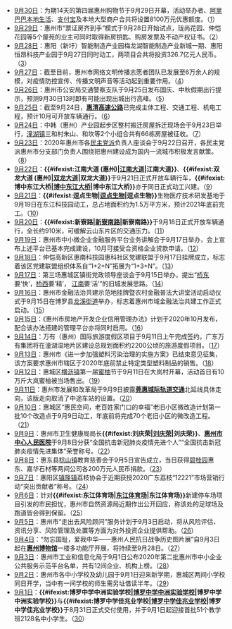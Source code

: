 * [[9月30日|9月30日]]：为期14天的第四届惠州购物节于9月29日开幕，活动举办者、[[阿里巴巴_(公司)|阿里巴巴本地生活]]、[[支付宝|支付宝]]及本地大型商户合共将设置8100万元优惠额度。（[http://e.hznews.com/hzrb/pc/content/202009/30/content_952552.html]）
* [[9月29日|9月29日]]：惠州市“票证房齐到手”模式于9月28日开始试点，珑尚花园、仲恺花园等5个屋苑的业主可同时取得新房钥匙、购房发票及不动产权证书。（[http://e.hznews.com/hzrb/pc/content/202009/29/content_952483.html]）
* [[9月28日|9月28日]]：惠阳（新圩）智能制造产业园梅龙湖智能制造产业新城一期、惠阳恒昂科技产业园于9月27日同时动工，两项目合共将投资326.7亿元人民币。（[http://e.hznews.com/hzrb/pc/content/202009/28/content_952307.html]）
* [[9月27日|9月27日]]：截至目前，惠州市网络文明传播志愿者团队已发展至6万余人的规模，对疫情防控宣传、传播文明声音等活动起到重要作用。（[http://e.hznews.com/hzrb/pc/content/202009/27/content_952179.html]）
* [[9月26日|9月26日]]：惠州市公安局交通警察支队于9月25日发布国庆、中秋假期出行提示，预测9月30日13时即有可能出现出城出行高峰。（[http://e.hznews.com/hzrb/pc/content/202009/26/content_952073.html]）
* [[9月25日|9月25日]]：截至9月24日，'''[[汕湛高速惠清段|惠清高速公路]]'''已完成主体工程、交通工程、机电工程，预计10月可开放车辆通行。（[http://e.hznews.com/hzrb/pc/content/202009/25/content_951940.html]）
* [[9月24日|9月24日]]：中韩（惠州）产业园起步区整村搬迁房屋拆迁现场会于9月23日举行，[[潼湖镇|潼湖镇]]三和村朱山、和坎等2个小组合共有66栋房屋被征收。（[http://e.hznews.com/hzrb/pc/content/202009/24/content_951749.html]）
* [[9月23日|9月23日]]：2020年惠州市各[[民主党派|民主党派]]负责人座谈会于9月22日召开，各民主党派惠州市分支部门负责人围绕把惠州建设成为国内一流城市积极发言献策。（[http://e.hznews.com/hzrb/pc/content/202009/23/content_951629.html]）
* [[9月22日|9月22日]]：'''{{#ifexist:江南大道 (惠州)|[[江南大道_(惠州)|江南大道]]|江南大道}}'''、'''{{#ifexist:双龙大道 (惠州)|[[双龙大道_(惠州)|双龙大道]]|双龙大道}}'''于9月21日正式开放车辆行车，'''{{#ifexist:博中东江大桥|[[博中东江大桥|博中东江大桥]]|博中东江大桥}}'''亦于同日正式动工兴建。（[http://e.hznews.com/hzrb/pc/content/202009/22/content_951599.html]）
* [[9月21日|9月21日]]：'''{{#ifexist:逗点生物|[[逗点生物|逗点生物]]|逗点生物}}'''生物医疗技术研发基地于9月19日在东江科技园动工，总占地面积约为1.5万平方米，预计2021年底前完工。（[http://e.hznews.com/hzrb/pc/content/202009/21/content_951514.html]）
* [[9月20日|9月20日]]：'''{{#ifexist:新寮路|[[新寮路|新寮南路]]|新寮南路}}'''于9月18日正式开放车辆通行，全长约910米，可缓解云山东片区的交通压力。（[http://e.hznews.com/hzrb/pc/content/202009/20/content_951487.html]）
* [[9月19日|9月19日]]：惠州市中小微企业金融服务平台业务讲解会于9月17日举办，会上宣布上述平台已基本完成建设，10月可接受合资格企业贷款申请。（[http://e.hznews.com/hzrb/pc/content/202009/19/content_951444.html]）
* [[9月18日|9月18日]]：仲恺高新区惠南科技园惠科社区党建联盟于9月17日挂牌成立，标志着该区党建联盟组织体系自“1+2+N”拓展为“1+3+N”。（[http://e.hznews.com/hzrb/pc/content/202009/18/content_951396.html]）
* [[9月17日|9月17日]]：第三场惠城区镇街党政领导座谈会于9月15日举办，提出“[[桥东街道_(惠州市)|桥东]]要‘快’，[[桥西街道_(惠州市)|桥西]]要‘精’， [[江南街道_(惠州市)|江南]]要‘活’”的旧城发展思路。（[http://e.hznews.com/hzrb/pc/content/202009/17/content_951273.html]）
* [[9月16日|9月16日]]：惠州市金融法治共建示范地挂牌暨农村金融普法大讲堂活动启动仪式于9月15日在博罗县[[龙溪街道_(博罗县)|龙溪街道]]举办，标志着惠州市域金融法治共建工作正式启动。（[http://e.hznews.com/hzrb/pc/content/202009/16/content_951178.html]）
* [[9月15日|9月15日]]：《惠州市房地产开发企业信用管理办法》计划于2020年10月发布，配合该办法搭建的管理平台亦将同时启用。（[http://e.hznews.com/hzrb/pc/content/202009/15/content_950980.html]）
* [[9月14日|9月14日]]：万有（惠州）国际旅游度假区项目于9月11日上午完成签约，广东万有集团将在潼湖湿地片区建设总规划面积约2200公顷的旅游度假项目。（[http://e.hznews.com/hzrb/pc/content/202009/14/content_950880.html]）
* [[9月13日|9月13日]]：惠州市《进一步加强塑料污染治理的实施方案》已结束意见征集，该方案要求惠州市辖区于2020年底前禁止特定类型塑料制品的销售。（[http://e.hznews.com/hzrb/pc/content/202009/13/content_950819.html]）
* [[9月12日|9月12日]]：惠城区[[横沥镇_(惠州市)|横沥镇]]第一届[[柚子|蜜柚]]节于9月11日在大岚村开幕，活动首日有10万斤大岚蜜柚被当场售出。（[http://e.hznews.com/hzrb/pc/content/202009/12/content_950773.html]）
* [[9月11日|9月11日]]：惠州市发展和改革局于9月9日披露'''[[莞惠城际轨道交通|莞惠城际轨道交通]]'''北延线具体走向，该版走向取消了中途车站的设置。（[http://e.hznews.com/hzrb/pc/content/202009/11/content_950700.html]）
* [[9月10日|9月10日]]：惠城区“惠民空间，老百姓家门口的幸福”老旧小区微改造计划第一批10个改造点于9月9日动工，年底前将完成70个老旧小区的微改造工程。（[http://e.hznews.com/hzrb/pc/content/202009/10/content_950537.html]）
* [[9月9日|9月9日]]：惠州市卫生健康局局长'''{{#ifexist:刘庆荣|[[刘庆荣|刘庆荣]]|刘庆荣}}'''、'''[[惠州市中心人民医院|惠州市中心人民医院]]'''于9月8日分获“全国抗击新冠肺炎疫情先进个人”“全国抗击新冠肺炎疫情先进集体”荣誉称号。（[http://e.hznews.com/hzrb/pc/content/202009/09/content_950472.html]）
* [[9月8日|9月8日]]：惠东县[[稔山镇|稔山镇]]教育慈善会于9月5日宣告成立，当日获得[[碧桂园|碧桂园]]惠东、嘉华石材等两间公司各200万元人民币捐款。（[http://e.hznews.com/hzrb/pc/content/202009/08/content_950421.html]）
* [[9月7日|9月7日]]：惠阳区[[镇隆镇_(惠州市)|镇隆镇]]荔枝协会于近期获授2020广东荔枝“12221”市场营销行动“突出贡献者”称号。（[http://e.hznews.com/hzrb/pc/content/202009/07/content_950372.html]）
* [[9月6日|9月6日]]：针对'''{{#ifexist:东江体育场|[[东江体育场|东江体育场]]|东江体育场}}'''新建停车场项目引发的市民担忧，惠州市自然资源局近期作出公开回应，称该处的足球场及跑道皆会得到保留。（[http://e.hznews.com/hzrb/pc/content/202009/06/content_950340.html]）
* [[9月5日|9月5日]]：惠州市“走出去风险顾问”服务计划于9月3日启动，将从风险评估、资讯分享、风险管理及处置等方面为对外投资企业提供帮助。（[http://e.hznews.com/hzrb/pc/content/202009/05/content_950286.html]）
* [[9月4日|9月4日]]：“勿忘国耻，爱我中华——惠州人民抗日战争历史图片展”自9月3日起在'''[[惠州博物馆|惠州博物馆]]'''一楼多功能厅开展，将持续至9月28日。（[http://e.hznews.com/hzrb/pc/content/202009/04/content_950242.html]）
* [[9月3日|9月3日]]：惠州市工业和信息化局于9月1日公布2020年第二批惠州市中小企业公共服务示范平台名单，共有12间企业、机构上榜。（[http://e.hznews.com/hzrb/pc/content/202009/03/content_950121.html]）
* [[9月2日|9月2日]]：惠州市各中小学校及幼儿园于9月1日迎来新学期，惠城区两间小学校同日开学，当中有一间学校的师生需另址借读半年。（[http://e.hznews.com/hzrb/pc/content/202009/02/content_950080.html]）
* [[9月1日|9月1日]]：'''{{#ifexist:博罗中学中洲实验学校|[[博罗中学中洲实验学校|博罗中学中洲实验学校]]|博罗中学中洲实验学校}}'''与'''{{#ifexist:博罗中学佳兆业学校|[[博罗中学佳兆业学校|博罗中学佳兆业学校]]|博罗中学佳兆业学校}}'''于8月31日正式交付使用，并于9月1日起迎接首批51个教学班2128名中小学生。（[http://e.hznews.com/hzrb/pc/content/202009/01/content_950046.html]）